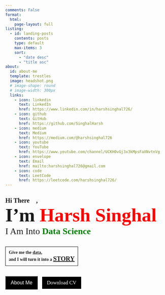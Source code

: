 ```yaml
---
comments: False
format:
  html:
    page-layout: full
listing:
  - id: landing-posts
    contents: posts
    type: default
    max-items: 3
    sort: 
      - "date desc"
      - "title asc"
about:
  id: about-me
  template: trestles
  image: headshot.png
  # image-shape: round
  # image-width: 300px
  links:
    - icon: linkedin
      text: LinkedIn
      href: https://www.linkedin.com/in/harshsinghal726/
    - icon: github
      text: GitHub
      href: https://github.com/SinghalHarsh
    - icon: medium
      text: Medium
      href: https://medium.com/@harshsinghal726
    - icon: youtube
      text: YouTube
      href: https://www.youtube.com/channel/UCKH0vGj3x3kMpsFaXNvtnVg
    - icon: envelope
      text: Email
      href: mailto:harshsinghal726@gmail.com
    - icon: code
      text: LeetCode
      href: https://leetcode.com/harshsinghal726/
---
```


:::{#about-me}

<style>
  .button {
    background-color: #000000;
    color: white;
    padding: 10px 15px;
    text-align: center;
    text-decoration: none;
    display: inline-block;
    font-size: 16px;
    cursor: pointer;
  }

  p {
    margin: 0;
    padding: 0;
  }
</style>

<script>
  let index1 = 0;
  const words1 = ['Data', 'data', 'dAta', 'datA', 'daTa', 'datA', 'datA', 'data'];
  
  setInterval(function() {
    const word1 = words1[index1];
    document.getElementById("text1").innerHTML = word1;
    index1 = (index1 + 1) % words1.length;
  }, 1000);
</script>


  

<div style="font-family: Poppins;">
  <br>
  <p style="font-size: 20px; font-weight: bold;">Hi There 👋,</p>
  <p style="font-size: 60px; font-weight: bold;">I'm <span style="color: #ff0000;" id="name">Harsh Singhal</span></p>
  <p style="font-size: 28px;">I Am Into <span style="color: #008000; font-weight: bold;" id="name">Data Science</span></p>
  <br>
  <br>
  <div style="border: 1px solid black; padding: 10px; width: fit-content;">
  <p style="font-weight: bold;">
    Give me the <span id="text1" style="text-decoration:underline; text-decoration-style: dotted;">data</span>, <br>
    and I will turn it into a <span id="text2" style="font-size: 20px; text-decoration: underline;">STORY</span></p>
  </div>
  <br>
  <br>
  <button class="button" onclick="window.location.href='about.html/'">About Me</button>
  <a class="button" style="margin-left: 10px" href="https://drive.google.com/file/d/1YHy9K1yV6QavORiBxYGW_-L0X_1rcWnE/view?usp=sharing" download>Download CV</a>
  

</div>

:::

  <!-- Proficient in designing machine learning algorithms and leveraging statistical analysis to derive meaningful insights from data, enabling informed business decision-making.
   -->

<!-- <img 
  src="headshot.png" 
  alt="Headshot" 
  style="margin-top: -50px; display: block; margin-left: auto; margin-right: auto; border-radius: 50%; width: 20%;"
> -->
